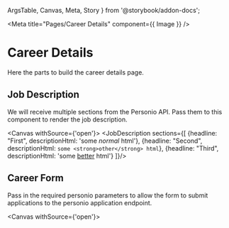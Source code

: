   ArgsTable,
  Canvas,
  Meta,
  Story
} from '@storybook/addon-docs';

<Meta title="Pages/Career Details" component={{ Image }} />

# Career Details
Here the parts to build the career details page.

## Job Description
We will receive multiple sections from the Personio API. Pass them to this
component to render the job description.

<Canvas withSource={'open'}>
  <Story name="Job Description">
    <JobDescription sections={[
      {headline: "First", descriptionHtml: 'some <em>normal</em> html'},
      {headline: "Second", descriptionHtml: `some <strong>other</strong> html`},
      {headline: "Third", descriptionHtml: 'some <u>better</u> html'}
    ]}/>
  </Story>
</Canvas>

<ArgsTable of={JobDescription}/>


## Career Form
Pass in the required personio parameters to allow the form to submit
applications to the personio application endpoint.

<Canvas withSource={'open'}>
  <Story name="Career Form">
    <CareerForm
      company_id="41230"
      recruiting_channel_id="source-id"
      access_token="some-access-token-for-personio"
      job_position_id="personio-job-id"
    />
  </Story>
</Canvas>

<ArgsTable of={CareerForm}/>
